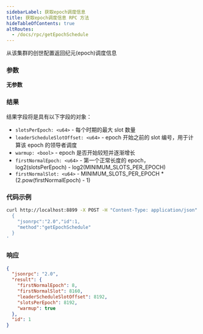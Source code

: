 ```yaml
---
sidebarLabel: 获取epoch调度信息
title: 获取epoch调度信息 RPC 方法
hideTableOfContents: true
altRoutes:
  - /docs/rpc/getEpochSchedule
---
```


从该集群的创世配置返回纪元(epoch)调度信息

<DocSideBySide>

<DocLeftSide>

### 参数

**无参数**

### 结果

结果字段将是具有以下字段的对象：

- `slotsPerEpoch: <u64>` - 每个时期的最大 slot 数量
- `leaderScheduleSlotOffset: <u64>` - epoch 开始之前的 slot 编号，用于计算该 epoch 的领导者调度
- `warmup: <bool>` - epoch 是否开始较短并逐渐增长
- `firstNormalEpoch: <u64>` - 第一个正常长度的 epoch，log2(slotsPerEpoch) - log2(MINIMUM_SLOTS_PER_EPOCH)
- `firstNormalSlot: <u64>` - MINIMUM_SLOTS_PER_EPOCH \* (2.pow(firstNormalEpoch) - 1)

</DocLeftSide>

<DocRightSide>

### 代码示例

```bash
curl http://localhost:8899 -X POST -H "Content-Type: application/json" -d '
  {
    "jsonrpc":"2.0","id":1,
    "method":"getEpochSchedule"
  }
'
```

### 响应

```json
{
  "jsonrpc": "2.0",
  "result": {
    "firstNormalEpoch": 8,
    "firstNormalSlot": 8160,
    "leaderScheduleSlotOffset": 8192,
    "slotsPerEpoch": 8192,
    "warmup": true
  },
  "id": 1
}
```

</DocRightSide>
</DocSideBySide>
